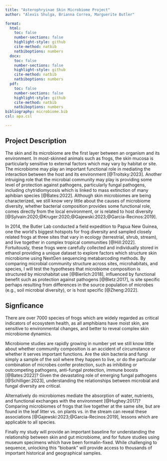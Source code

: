 ```yaml
---
title: "Asterophryinae Skin Microbiome Project"
author: "Alexis Shulga, Brianna Correa, Marguerite Butler"

format:
  html:
    toc: false
    number-sections: false
    highlight-style: github
    cite-method: natbib
    natbiboptions: numbers
  docx: 
    toc: false
    number-sections: false
    highlight-style: github
    cite-method: natbib
    natbiboptions: numbers
  pdf: 
    toc: false
    number-sections: false
    highlight-style: github
    cite-method: natbib
    natbiboptions: numbers
bibliography: microbiome.bib
csl: apa.csl

---
```


## Project Description

The skin and its microbiome are the first layer between an organism and its environment. In most-skinned animals such as frogs, the skin mucosa is particularly sensitive to external factors which may vary by habitat or site. The microbiome may play an important functional role in mediating the interaction between the host and its environment [@Troitsky:2023]. Another intruiging role that the microbial community may play is providing some level of protection against pathogens, particularly fungal pathogens, including chytridiomycosis which is linked to mass extinction of many aphibian species [@Bates:2022]. Although skin microbiomes are being characterized, we still know very little about the causes of microbiome diversity, whether bacterial composition provides some functional role, comes directly from the local environment, or is related to host diversity [@Sylvain:2020;@Kruger:2020;@Gajewski:2023;@Garcia-Recinos:2019].  

In 2014, the Butler Lab conducted a field expedition to Papua New Guinea, one the worldʻs biggest hotspots for frog diversity and sampled closely related frogs at three sites that vary in ecology (terrestrial, shrub, stream), and live together in complex tropical communities [@Hill:2022].  Fortuitously, these frogs were carefully collected and individually stored in ethanol providing a unique dataset to explore factors which structure skin microbiome using NextGen sequencing metabarcoding methods. By comparing microbial community structure across sites, microhabitats, and species, I will test the hypotheses that microbiome composition is structured by microhabitat use [@Bierlich:2018], influenced by functional benefit such as protection against pathogens [@Bletz:2017], is site specific perhaps resulting from differences in the source population of microbes (e.g., soil microbial diversity), or is host specific [@Zheng:2022]. 

## Signficance


There are over 7000 species of frogs which are widely regarded as critical indicators of ecosystem health, as all amphibians have moist skin, are sensitive to environmental changes, and better to reveal complex skin microbiome dynamics. 

Microbiome studies are rapidly growing in number yet we still know little about whether community composition is an accident of circumstance or whether it serves important functions. Are the skin bacteria and fungi simply a sample of the soil where they happen to live, or do the particular combination of microbes confer protection, such as inhibiting or outcompeting pathogens, anti-fungal protection, immune boosts [@Bates:2022]?  Given the devastating role of emerging fungal pathogens [@Schilliger:2023], understanding the relationships between microbial and fungal diversity are critical. 

Alternatively do microbiomes mediate the absorption of water, nutrients, and functional exchanges with the environment [@Hughey:2017]? Comparing microbiomes of frogs that live together at the same site, but are found in the leaf litter vs. on plants vs. in the stream can reveal these associations [@Gajewski:2023;@Garcia-Recinos:2019], lessons which are applicable to all species. 

Finally my study will provide an important baseline for understanding the relationship between skin and gut microbiome, and for future studies using museum specimens which have been formalin-fixed. While challenging to sequence, unlocking this "biobank" will provide access to thousands of important historical and geographical samples. 









